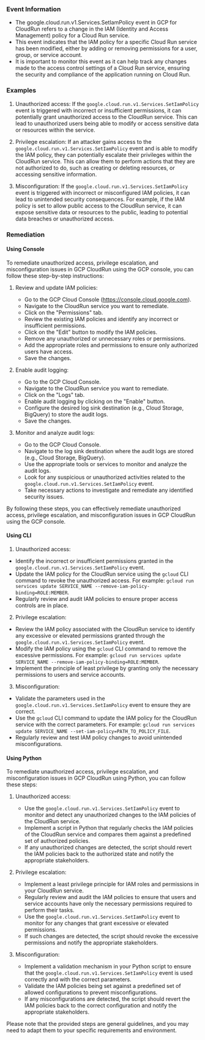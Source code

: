
### Event Information

- The google.cloud.run.v1.Services.SetIamPolicy event in GCP for CloudRun refers to a change in the IAM (Identity and Access Management) policy for a Cloud Run service.
- This event indicates that the IAM policy for a specific Cloud Run service has been modified, either by adding or removing permissions for a user, group, or service account.
- It is important to monitor this event as it can help track any changes made to the access control settings of a Cloud Run service, ensuring the security and compliance of the application running on Cloud Run.


### Examples

1. Unauthorized access: If the `google.cloud.run.v1.Services.SetIamPolicy` event is triggered with incorrect or insufficient permissions, it can potentially grant unauthorized access to the CloudRun service. This can lead to unauthorized users being able to modify or access sensitive data or resources within the service.

2. Privilege escalation: If an attacker gains access to the `google.cloud.run.v1.Services.SetIamPolicy` event and is able to modify the IAM policy, they can potentially escalate their privileges within the CloudRun service. This can allow them to perform actions that they are not authorized to do, such as creating or deleting resources, or accessing sensitive information.

3. Misconfiguration: If the `google.cloud.run.v1.Services.SetIamPolicy` event is triggered with incorrect or misconfigured IAM policies, it can lead to unintended security consequences. For example, if the IAM policy is set to allow public access to the CloudRun service, it can expose sensitive data or resources to the public, leading to potential data breaches or unauthorized access.

### Remediation

#### Using Console

To remediate unauthorized access, privilege escalation, and misconfiguration issues in GCP CloudRun using the GCP console, you can follow these step-by-step instructions:

1. Review and update IAM policies:
   - Go to the GCP Cloud Console (https://console.cloud.google.com).
   - Navigate to the CloudRun service you want to remediate.
   - Click on the "Permissions" tab.
   - Review the existing IAM policies and identify any incorrect or insufficient permissions.
   - Click on the "Edit" button to modify the IAM policies.
   - Remove any unauthorized or unnecessary roles or permissions.
   - Add the appropriate roles and permissions to ensure only authorized users have access.
   - Save the changes.

2. Enable audit logging:
   - Go to the GCP Cloud Console.
   - Navigate to the CloudRun service you want to remediate.
   - Click on the "Logs" tab.
   - Enable audit logging by clicking on the "Enable" button.
   - Configure the desired log sink destination (e.g., Cloud Storage, BigQuery) to store the audit logs.
   - Save the changes.

3. Monitor and analyze audit logs:
   - Go to the GCP Cloud Console.
   - Navigate to the log sink destination where the audit logs are stored (e.g., Cloud Storage, BigQuery).
   - Use the appropriate tools or services to monitor and analyze the audit logs.
   - Look for any suspicious or unauthorized activities related to the `google.cloud.run.v1.Services.SetIamPolicy` event.
   - Take necessary actions to investigate and remediate any identified security issues.

By following these steps, you can effectively remediate unauthorized access, privilege escalation, and misconfiguration issues in GCP CloudRun using the GCP console.

#### Using CLI

1. Unauthorized access:
- Identify the incorrect or insufficient permissions granted in the `google.cloud.run.v1.Services.SetIamPolicy` event.
- Update the IAM policy for the CloudRun service using the `gcloud` CLI command to revoke the unauthorized access. For example: `gcloud run services update SERVICE_NAME --remove-iam-policy-binding=ROLE:MEMBER`.
- Regularly review and audit IAM policies to ensure proper access controls are in place.

2. Privilege escalation:
- Review the IAM policy associated with the CloudRun service to identify any excessive or elevated permissions granted through the `google.cloud.run.v1.Services.SetIamPolicy` event.
- Modify the IAM policy using the `gcloud` CLI command to remove the excessive permissions. For example: `gcloud run services update SERVICE_NAME --remove-iam-policy-binding=ROLE:MEMBER`.
- Implement the principle of least privilege by granting only the necessary permissions to users and service accounts.

3. Misconfiguration:
- Validate the parameters used in the `google.cloud.run.v1.Services.SetIamPolicy` event to ensure they are correct.
- Use the `gcloud` CLI command to update the IAM policy for the CloudRun service with the correct parameters. For example: `gcloud run services update SERVICE_NAME --set-iam-policy=PATH_TO_POLICY_FILE`.
- Regularly review and test IAM policy changes to avoid unintended misconfigurations.

#### Using Python

To remediate unauthorized access, privilege escalation, and misconfiguration issues in GCP CloudRun using Python, you can follow these steps:

1. Unauthorized access:
   - Use the `google.cloud.run.v1.Services.SetIamPolicy` event to monitor and detect any unauthorized changes to the IAM policies of the CloudRun service.
   - Implement a script in Python that regularly checks the IAM policies of the CloudRun service and compares them against a predefined set of authorized policies.
   - If any unauthorized changes are detected, the script should revert the IAM policies back to the authorized state and notify the appropriate stakeholders.

2. Privilege escalation:
   - Implement a least privilege principle for IAM roles and permissions in your CloudRun service.
   - Regularly review and audit the IAM policies to ensure that users and service accounts have only the necessary permissions required to perform their tasks.
   - Use the `google.cloud.run.v1.Services.SetIamPolicy` event to monitor for any changes that grant excessive or elevated permissions.
   - If such changes are detected, the script should revoke the excessive permissions and notify the appropriate stakeholders.

3. Misconfiguration:
   - Implement a validation mechanism in your Python script to ensure that the `google.cloud.run.v1.Services.SetIamPolicy` event is used correctly and with the correct parameters.
   - Validate the IAM policies being set against a predefined set of allowed configurations to prevent misconfigurations.
   - If any misconfigurations are detected, the script should revert the IAM policies back to the correct configuration and notify the appropriate stakeholders.

Please note that the provided steps are general guidelines, and you may need to adapt them to your specific requirements and environment.

